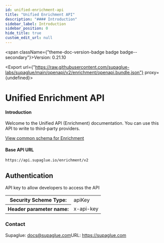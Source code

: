 ```yaml
---
id: unified-enrichment-api
title: "Unified Enrichment API"
description: "#### Introduction"
sidebar_label: Introduction
sidebar_position: 0
hide_title: true
custom_edit_url: null
---
```



<span className={"theme-doc-version-badge badge badge--secondary"}>Version: 0.21.10</span>

<Export url={"https://raw.githubusercontent.com/supaglue-labs/supaglue/main/openapi/v2/enrichment/openapi.bundle.json"} proxy={undefined}></Export>

<h1 className={"openapi__heading"}>Unified Enrichment API</h1>



#### Introduction

Welcome to the Unified API (Enrichment) documentation. You can use this API to write to third-party providers.

[View common schema for Enrichment](https://docs.supaglue.com/platform/common-schemas/enrichment)

#### Base API URL
```
https://api.supaglue.io/enrichment/v2
```


<div style={{"marginBottom":"2rem"}}><h2 id={"authentication"} style={{"marginBottom":"1rem"}}>Authentication</h2><SchemaTabs className={"openapi-tabs__security-schemes"}><TabItem label={"API Key: x-api-key"} value={"x-api-key"}>

API key to allow developers to access the API

<div><table><tbody><tr><th>Security Scheme Type:</th><td>apiKey</td></tr><tr><th>Header parameter name:</th><td>x-api-key</td></tr></tbody></table></div></TabItem></SchemaTabs></div><div style={{"display":"flex","flexDirection":"column","marginBottom":"var(--ifm-paragraph-margin-bottom)"}}><h3 style={{"marginBottom":"0.25rem"}}>Contact</h3><span>Supaglue: <a href={"mailto:docs@supaglue.com"}>docs@supaglue.com</a></span><span>URL: <a href={"https://supaglue.com"}>https://supaglue.com</a></span></div>
      